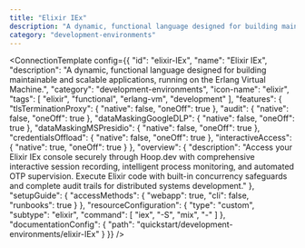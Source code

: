 ```yaml
---
title: "Elixir IEx"
description: "A dynamic, functional language designed for building maintainable and scalable applications, running on the Erlang Virtual Machine."
category: "development-environments"
---
```



<ConnectionTemplate config={{
  "id": "elixir-IEx",
  "name": "Elixir IEx",
  "description": "A dynamic, functional language designed for building maintainable and scalable applications, running on the Erlang Virtual Machine.",
  "category": "development-environments",
  "icon-name": "elixir",
  "tags": [
    "elixir",
    "functional",
    "erlang-vm",
    "development"
  ],
  "features": {
    "tlsTerminationProxy": {
      "native": false,
      "oneOff": true
    },
    "audit": {
      "native": false,
      "oneOff": true
    },
    "dataMaskingGoogleDLP": {
      "native": false,
      "oneOff": true
    },
    "dataMaskingMSPresidio": {
      "native": false,
      "oneOff": true
    },
    "credentialsOffload": {
      "native": false,
      "oneOff": true
    },
    "interactiveAccess": {
      "native": true,
      "oneOff": true
    }
  },
  "overview": {
    "description": "Access your Elixir IEx console securely through Hoop.dev with comprehensive interactive session recording, intelligent process monitoring, and automated OTP supervision. Execute Elixir code with built-in concurrency safeguards and complete audit trails for distributed systems development."
  },
  "setupGuide": {
    "accessMethods": {
      "webapp": true,
      "cli": false,
      "runbooks": true
    }
  },
  "resourceConfiguration": {
    "type": "custom",
    "subtype": "elixir",
    "command": [
      "iex",
      "-S",
      "mix",
      "-"
    ]
  },
  "documentationConfig": {
    "path": "quickstart/development-environments/elixir-IEx"
  }
}} />


